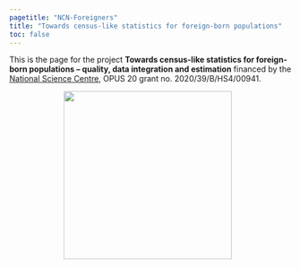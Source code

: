 ```yaml
---
pagetitle: "NCN-Foreigners"
title: "Towards census-like statistics for foreign-born populations"
toc: false
---
```


::: {.lead}
This is the page for the project **Towards census-like statistics for foreign-born populations -- quality, data integration and estimation** financed by the [National Science Centre](https://www.ncn.gov.pl/en), OPUS 20 grant no. 2020/39/B/HS4/00941.

```{=html}
<div style="display: flex; justify-content: center; align-items: center;">
     <img src="img/two-pkgs.png" style="width: 300px; margin-right: 10px;"/>
</div>
```

:::

